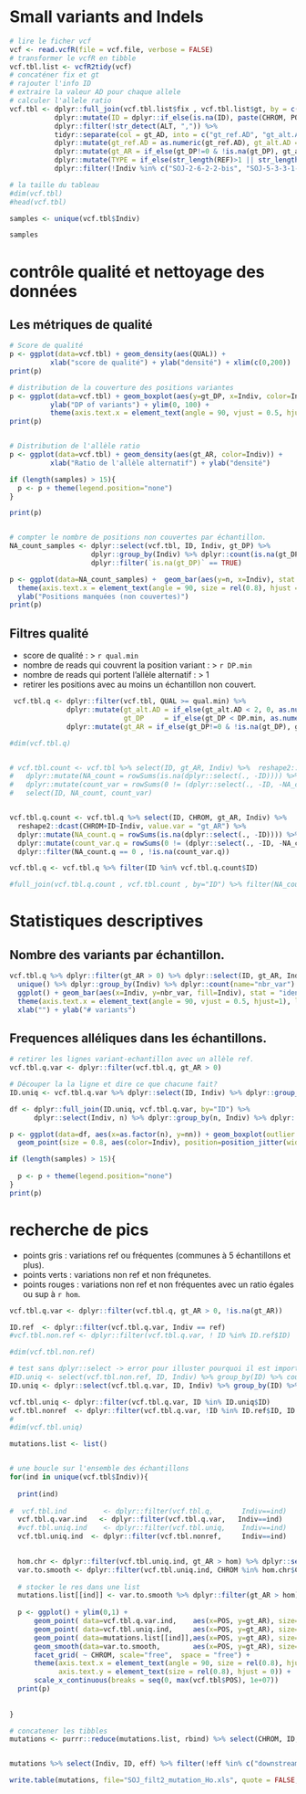 # Small variants and Indels


```r
# lire le ficher vcf
vcf <- read.vcfR(file = vcf.file, verbose = FALSE)
# transformer le vcfR en tibble
vcf.tbl.list <- vcfR2tidy(vcf) 
# concaténer fix et gt
# rajouter l'info ID
# extraire la valeur AD pour chaque allele
# calculer l'allele ratio
vcf.tbl <- dplyr::full_join(vcf.tbl.list$fix , vcf.tbl.list$gt, by = c("ChromKey", "POS")) %>%
           dplyr::mutate(ID = dplyr::if_else(is.na(ID), paste(CHROM, POS, REF, ALT, sep="_"), ID)) %>% 
           dplyr::filter(!str_detect(ALT, ",")) %>%
           tidyr::separate(col = gt_AD, into = c("gt_ref.AD", "gt_alt.AD"), sep = ",", remove=FALSE) %>%
           dplyr::mutate(gt_ref.AD = as.numeric(gt_ref.AD), gt_alt.AD = as.numeric(gt_alt.AD)) %>%
           dplyr::mutate(gt_AR = if_else(gt_DP!=0 & !is.na(gt_DP), gt_alt.AD/gt_DP, as.numeric(NA))) %>%
           dplyr::mutate(TYPE = if_else(str_length(REF)>1 || str_length(ALT)>1, "INDEL", "SNV")) %>%
           dplyr::filter(!Indiv %in% c("SOJ-2-6-2-2-bis", "SOJ-5-3-3-1-bis", "SOJ-3-5-3-1"))

# la taille du tableau
#dim(vcf.tbl)
#head(vcf.tbl)

samples <- unique(vcf.tbl$Indiv)

samples
```


# contrôle qualité et nettoyage des données

## Les métriques de qualité

```r

# Score de qualité
p <- ggplot(data=vcf.tbl) + geom_density(aes(QUAL)) + 
          xlab("score de qualité") + ylab("densité") + xlim(c(0,200))
print(p)

# distribution de la couverture des positions variantes
p <- ggplot(data=vcf.tbl) + geom_boxplot(aes(y=gt_DP, x=Indiv, color=Indiv), outlier.shape = NA) + 
          ylab("DP of variants") + ylim(0, 100) +
          theme(axis.text.x = element_text(angle = 90, vjust = 0.5, hjust=1), legend.position="none")
print(p)


# Distribution de l'allèle ratio
p <- ggplot(data=vcf.tbl) + geom_density(aes(gt_AR, color=Indiv)) + 
          xlab("Ratio de l'allèle alternatif") + ylab("densité")

if (length(samples) > 15){
  p <- p + theme(legend.position="none")
}

print(p)


# compter le nombre de positions non couvertes par échantillon.
NA_count_samples <- dplyr::select(vcf.tbl, ID, Indiv, gt_DP) %>% 
                    dplyr::group_by(Indiv) %>% dplyr::count(is.na(gt_DP)) %>%
                    dplyr::filter(`is.na(gt_DP)` == TRUE)

p <- ggplot(data=NA_count_samples) +  geom_bar(aes(y=n, x=Indiv), stat = "identity") + 
  theme(axis.text.x = element_text(angle = 90, size = rel(0.8), hjust = 0)) + xlab("") + 
  ylab("Positions manquées (non couvertes)")
print(p)

```

## Filtres qualité
* score de qualité : > `r qual.min`
* nombre de reads qui couvrent la position variant : > `r DP.min`
* nombre de reads qui portent l'allèle alternatif : > 1
* retirer les positions avec au moins un échantillon non couvert.

```r

 vcf.tbl.q <- dplyr::filter(vcf.tbl, QUAL >= qual.min) %>%
              dplyr::mutate(gt_alt.AD = if_else(gt_alt.AD < 2, 0, as.numeric(gt_alt.AD)),
                            gt_DP     = if_else(gt_DP < DP.min, as.numeric(NA), as.numeric(gt_DP))) %>%
              dplyr::mutate(gt_AR = if_else(gt_DP!=0 & !is.na(gt_DP), gt_alt.AD/gt_DP, as.numeric(NA)))

#dim(vcf.tbl.q)


# vcf.tbl.count <- vcf.tbl %>% select(ID, gt_AR, Indiv) %>%  reshape2::dcast(ID~Indiv, value.var = "gt_AR") %>%
#   dplyr::mutate(NA_count = rowSums(is.na(dplyr::select(., -ID)))) %>% 
#   dplyr::mutate(count_var = rowSums(0 != (dplyr::select(., -ID, -NA_count)))) %>% 
#   select(ID, NA_count, count_var)


vcf.tbl.q.count <- vcf.tbl.q %>% select(ID, CHROM, gt_AR, Indiv) %>%  
  reshape2::dcast(CHROM+ID~Indiv, value.var = "gt_AR") %>%
  dplyr::mutate(NA_count.q = rowSums(is.na(dplyr::select(., -ID)))) %>% 
  dplyr::mutate(count_var.q = rowSums(0 != (dplyr::select(., -ID, -NA_count.q)))) %>% 
  dplyr::filter(NA_count.q == 0 , !is.na(count_var.q))  

vcf.tbl.q <- vcf.tbl.q %>% filter(ID %in% vcf.tbl.q.count$ID)

#full_join(vcf.tbl.q.count , vcf.tbl.count , by="ID") %>% filter(NA_count != NA_count.q)

```





# Statistiques descriptives

## Nombre des variants par échantillon.

```r
vcf.tbl.q %>% dplyr::filter(gt_AR > 0) %>% dplyr::select(ID, gt_AR, Indiv) %>% 
  unique() %>% dplyr::group_by(Indiv) %>% dplyr::count(name="nbr_var") %>% 
  ggplot() + geom_bar(aes(x=Indiv, y=nbr_var, fill=Indiv), stat = "identity") + 
  theme(axis.text.x = element_text(angle = 90, vjust = 0.5, hjust=1), legend.position="none") + 
  xlab("") + ylab("# variants")
```

## Frequences alléliques dans les échantillons.

```r
# retirer les lignes variant-echantillon avec un allèle ref. 
vcf.tbl.q.var <- dplyr::filter(vcf.tbl.q, gt_AR > 0) 

# Découper la la ligne et dire ce que chacune fait?
ID.uniq <- vcf.tbl.q.var %>% dplyr::select(ID, Indiv) %>% dplyr::group_by(ID) %>% count() 

```


```r
df <- dplyr::full_join(ID.uniq, vcf.tbl.q.var, by="ID") %>% 
      dplyr::select(Indiv, n) %>% dplyr::group_by(n, Indiv) %>% dplyr::count()

p <- ggplot(data=df, aes(x=as.factor(n), y=nn)) + geom_boxplot(outlier.shape = NA) +
  geom_point(size = 0.8, aes(color=Indiv), position=position_jitter(width = 0.2)) + xlab("freq in samples") + ylab("# variants")

if (length(samples) > 15){
  
  p <- p + theme(legend.position="none")
}
print(p)
```

# recherche de pics

* points gris : variations ref ou fréquentes (communes à 5 échantillons et plus).
* points verts : variations non ref et non fréqunetes.
* points rouges : variations non ref et non fréquentes avec un ratio égales ou sup à `r hom`.

```r
vcf.tbl.q.var <- dplyr::filter(vcf.tbl.q, gt_AR > 0, !is.na(gt_AR)) 

ID.ref  <- dplyr::filter(vcf.tbl.q.var, Indiv == ref) 
#vcf.tbl.non.ref <- dplyr::filter(vcf.tbl.q.var, ! ID %in% ID.ref$ID)

#dim(vcf.tbl.non.ref)
```

```r

# test sans dplyr::select -> error pour illuster pourquoi il est important de rajouter le nom du package avnat la fonction
#ID.uniq <- select(vcf.tbl.non.ref, ID, Indiv) %>% group_by(ID) %>% count() %>% filter(n < 2) 
ID.uniq <- dplyr::select(vcf.tbl.q.var, ID, Indiv) %>% group_by(ID) %>% count() %>% filter(n < 2) 

vcf.tbl.uniq <- dplyr::filter(vcf.tbl.q.var, ID %in% ID.uniq$ID)
vcf.tbl.nonref  <- dplyr::filter(vcf.tbl.q.var, !ID %in% ID.ref$ID, ID %in% filter(vcf.tbl.q.count, count_var.q < 5)$ID)
#
#dim(vcf.tbl.uniq)

```


```r

mutations.list <- list()


# une boucle sur l'ensemble des échantillons
for(ind in unique(vcf.tbl$Indiv)){
  
  print(ind)
  
#  vcf.tbl.ind         <- dplyr::filter(vcf.tbl.q,       Indiv==ind)
  vcf.tbl.q.var.ind   <- dplyr::filter(vcf.tbl.q.var,   Indiv==ind)
  #vcf.tbl.uniq.ind    <- dplyr::filter(vcf.tbl.uniq,    Indiv==ind)
  vcf.tbl.uniq.ind  <- dplyr::filter(vcf.tbl.nonref,     Indiv==ind)

  
  hom.chr <- dplyr::filter(vcf.tbl.uniq.ind, gt_AR > hom) %>% dplyr::select(CHROM) %>% unique()
  var.to.smooth <- dplyr::filter(vcf.tbl.uniq.ind, CHROM %in% hom.chr$CHROM, gt_AR >= AR.min)
  
  # stocker le res dans une list
  mutations.list[[ind]] <- var.to.smooth %>% dplyr::filter(gt_AR > hom)
    
  p <- ggplot() + ylim(0,1) +
      geom_point( data=vcf.tbl.q.var.ind,    aes(x=POS, y=gt_AR), size=0.2, color="grey80") + 
      geom_point( data=vcf.tbl.uniq.ind,     aes(x=POS, y=gt_AR), size=0.3, color="green") + 
      geom_point( data=mutations.list[[ind]],aes(x=POS, y=gt_AR), size=0.5, color="red") + 
      geom_smooth(data=var.to.smooth,        aes(x=POS, y=gt_AR), size=0.5) +
      facet_grid( ~ CHROM, scale="free",  space = "free") +
      theme(axis.text.x = element_text(angle = 90, size = rel(0.8), hjust = 0),
            axis.text.y = element_text(size = rel(0.8), hjust = 0)) +
      scale_x_continuous(breaks = seq(0, max(vcf.tbl$POS), 1e+07))
  print(p)
  
  
}

# concatener les tibbles
mutations <- purrr::reduce(mutations.list, rbind) %>% select(CHROM, ID, QUAL, gt_DP, gt_ref.AD, gt_alt.AD, gt_AR, Indiv, ANN) %>% separate(ANN, c("tmp1","eff", "tmp2", "gene"), "\\|") %>% select(-paste0("tmp",1:2)) 


mutations %>% select(Indiv, ID, eff) %>% filter(!eff %in% c("downstream_gene_variant", "intergenic_region", "upstream_gene_variant")) %>% unique() %>% group_by(Indiv, eff) %>% count(name = "count")

write.table(mutations, file="SOJ_filt2_mutation_Ho.xls", quote = FALSE, row.names = FALSE, col.names = TRUE, sep = "\t")

```
